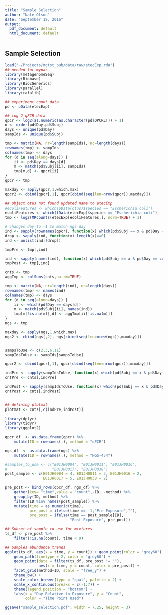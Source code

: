 ```yaml
---
title: "Sample Selection"
author: "Nate Olson"
date: "September 19, 2016"
output:
  pdf_document: default
  html_document: default
---
```


## Sample Selection
```r
load("~/Projects/mgtst_pub/data/raw/etecExp.rda")
## needed for mypar
library(metagenomeSeq)
library(Biobase)
library(BiocGenerics)
library(parallel)
library(rafalib)

## experiment count data
pd <- pData(etecExp)

## log 2 qPCR data
qpcr <- log2(as.numeric(as.character(pd$QPCRLT)) + 1)
o <- order(pd$Day,pd$Subj)
days <- unique(pd$Day)
sampIds <- unique(pd$Subj)

tmp <- matrix(NA, nr=length(sampIds), nc=length(days))
rownames(tmp) <- sampIds
colnames(tmp) <- days
for (d in seq(along=days)) {
    ii <- pd$Day == days[d]
    m <- match(pd$Subj[ii], sampIds)
    tmp[m,d] <- qpcr[ii]
}
qpcr <- tmp

maxday <- apply(qpcr,1,which.max)
qpcr2 <- cbind(qpcr[,1], qpcr[cbind(seq(len=nrow(qpcr)),maxday)])

## object otus not found updated name to etecExp
#ecoliFeatures <- which(pData(otus)$species == "Escherichia coli")
ecoliFeatures <- which(fData(etecExp)$species == "Escherichia coli")
tmp <- log2(MRcounts(etecExp[ecoliFeatures,], norm=TRUE) + 1)

# changes day to -1 to match ngs day
ind <- sapply(rownames(qpcr), function(x) which(pd$Subj == x & pd$Day == -1))
drop <- sapply(ind, function(x) length(x)==0)
ind <- unlist(ind[!drop])

tmpPre <- tmp[,ind]

ind <- sapply(names(ind), function(x) which(pd$Subj == x & pd$Day == colnames(qpcr)[maxday[x]]))
tmpPost <- tmp[,ind]

cnts <- tmp
aggTmp <- colSums(cnts,na.rm=TRUE)

tmp <- matrix(NA, nr=length(ind), nc=length(days))
rownames(tmp) <- names(ind)
colnames(tmp) <- days
for (d in seq(along=days)) {
    ii <- which(pd$Day == days[d])
    m <- match(pd$Subj[ii], names(ind))
    tmp[m[!is.na(m)],d] <- aggTmp[ii[!is.na(m)]]
}
ngs <- tmp

maxday <- apply(ngs,1,which.max)
ngs2 <- cbind(ngs[,2], ngs[cbind(seq(len=nrow(ngs)),maxday)])


sampsToUse <- c(2,3,6,11)
sampIdsToUse <- sampIds[sampsToUse]

qpcr2 <- cbind(qpcr[,1], qpcr[cbind(seq(len=nrow(qpcr)),maxday)])

indPre <- sapply(sampIdsToUse, function(x) which(pd$Subj == x & pd$Day == -1))
cntPre <- cnts[,indPre]

indPost <- sapply(sampIdsToUse, function(x) which(pd$Subj == x & pd$Day == colnames(qpcr)[maxday[as.character(x)]]))
cntPost <- cnts[,indPost]


## defining plotmat
plotmat <- cnts[,c(indPre,indPost)]
```


```r
library(dplyr)
library(tidyr)
library(ggplot2)

qpcr_df  <- as.data.frame(qpcr) %>% 
    mutate(ID = rownames(.), method = "qPCR") 

ngs_df  <- as.data.frame(ngs) %>% 
    mutate(ID = rownames(.), method = "NGS-454")

#samples_to_use <- c("E01JH0004", "E01JH0011", "E01JH0016", 
#                    "E01JH0017", "E01JH0038")
post_sample <- c(E01JH0004 = 4, E01JH0011 = 3, E01JH0016 = 2, 
                 E01JH0017 = 5, E01JH0038 = 2)

pre_post <- bind_rows(qpcr_df, ngs_df) %>% 
    gather(key= "time",value = "count",-ID, -method) %>% 
    group_by(ID, method) %>% 
    filter(ID %in% names(post_sample)) %>% 
    mutate(time = as.numeric(time),
           pre_post = ifelse(time == -1,"Pre Exposure",""),
           pre_post = ifelse(time == post_sample[ID],
                             "Post Exposure", pre_post))

## Subset of sample to use for mixtures
ts_df <- pre_post %>% 
    filter(!is.na(count), time < 9)

## Samples abundance trends
ggplot(ts_df, aes(x = time, y = count)) + geom_point(color = "grey60") +
    geom_path(linetype = 2, color = "grey60") +
    geom_point(data = filter(ts_df, pre_post != ""), 
               aes(x = time, y = count, color = pre_post)) +
    facet_grid(method~ID, scale = "free_y") +
    theme_bw() + 
    scale_color_brewer(type = "qual", palette = 2) + 
    scale_x_continuous(breaks = c(-1:7)) +
    theme(legend.position = "bottom") +
    labs(x = "Day Relative to Exposure", y = "Count", 
         color = "Time Point Used")
```

```r
ggsave("sample_selection.pdf", width = 7.25, height = 3)
```

